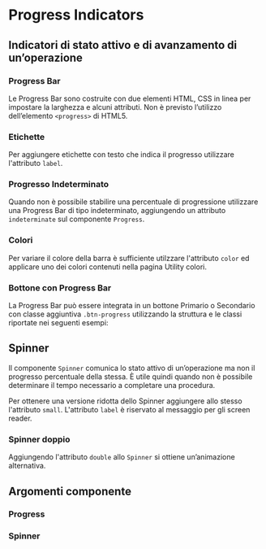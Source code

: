 
<Meta title='Documentazione/Componenti/Progress' of={Progress} />

# Progress Indicators

## Indicatori di stato attivo e di avanzamento di un’operazione

### Progress Bar

Le Progress Bar sono costruite con due elementi HTML, CSS in linea per impostare la larghezza e alcuni attributi. Non è previsto l’utilizzo dell’elemento <code>&lt;progress&gt;</code> di HTML5.

<Preview>
  <Story id='componenti-progress-indicators--esempio' />
</Preview>

### Etichette

Per aggiungere etichette con testo che indica il progresso utilizzare l'attributo `label`.

<Preview>
  <Story id='componenti-progress-indicators--etichette' />
</Preview>

### Progresso Indeterminato

Quando non è possibile stabilire una percentuale di progressione utilizzare una Progress Bar di tipo indeterminato, aggiungendo un attributo `indeterminate` sul componente `Progress`.

<Preview>
  <Story id='componenti-progress-indicators--progresso-indeterminato' />
</Preview>

### Colori

Per variare il colore della barra è sufficiente utilzzare l'attributo `color` ed applicare uno dei colori contenuti nella pagina <LinkTo kind="documentazione-utilities-colori--colori-sfondo#colore-di-sfondo">Utility colori</LinkTo>.

<Preview>
  <Story id='componenti-progress-indicators--colori' />
</Preview>

### Bottone con Progress Bar

La Progress Bar può essere integrata in un bottone Primario o Secondario con classe aggiuntiva `.btn-progress` utilizzando la struttura e le classi riportate nei seguenti esempi:

<Preview>
  <Story id='componenti-progress-indicators--bottone-con-progress-bar' />
</Preview>

## Spinner

Il componente `Spinner` comunica lo stato attivo di un’operazione ma non il progresso percentuale della stessa. È utile quindi quando non è possibile determinare il tempo necessario a completare una procedura.

Per ottenere una versione ridotta dello Spinner aggiungere allo stesso l'attributo `small`.
L'attributo `label` è riservato al messaggio per gli screen reader.

<Preview>
  <Story id='componenti-progress-indicators-spinners--esempio' />
</Preview>

### Spinner doppio

Aggiungendo l'attributo `double` allo `Spinner` si ottiene un’animazione alternativa.

<Preview>
  <Story id='componenti-progress-indicators-spinners--spinner-doppio' />
</Preview>

## Argomenti componente

### Progress

<ArgsTable of={Progress} />

### Spinner

<ArgsTable of={Spinner} />
